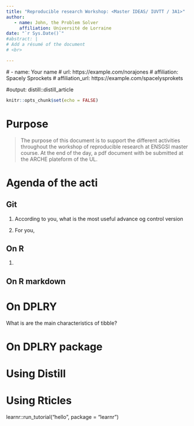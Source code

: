 ```yaml
---
title: "Reproducible research Workshop: <Master IDEAS/ IUVTT / 3A1>"
author:
   - name: John, the Problem Solver
     affiliation: Université de Lorraine
date: "`r Sys.Date()`"
#abstract: |
# Add a résumé of the document
# <br>

---
```






  # - name: Your name
  #   url: https://example.com/norajones
  #   affiliation: Spacely Sprockets
  #   affiliation_url: https://example.com/spacelysprokets

#output: distill::distill_article


```r
knitr::opts_chunk$set(echo = FALSE)
```

# Purpose 

> The purpose of this document is to support the different activities throughout the workshop of reproducible research at ENSGSI master course. 
At the end of the day, a pdf document with be submitted at the ARCHE plateform of the UL.




# Agenda of the acti



## Git

1. According to you, what is the most useful advance og control version

2. For you,


## On R

1.

## On R markdown



# On DPLRY

What is are the main characteristics of  tibble?



# On DPLRY package



# Using Distill


# Using Rticles



learnr::run_tutorial("hello", package = "learnr")

